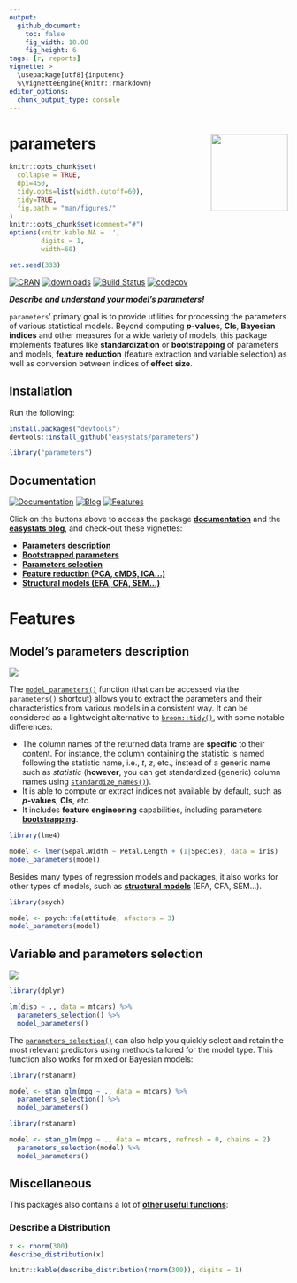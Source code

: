 ```yaml
---
output: 
  github_document:
    toc: false
    fig_width: 10.08
    fig_height: 6
tags: [r, reports]
vignette: >
  \usepackage[utf8]{inputenc}
  %\VignetteEngine{knitr::rmarkdown}
editor_options: 
  chunk_output_type: console
---
```


# parameters <img src='man/figures/logo.png' align="right" height="139" />

```r
knitr::opts_chunk$set(
  collapse = TRUE,
  dpi=450,
  tidy.opts=list(width.cutoff=60),
  tidy=TRUE,
  fig.path = "man/figures/"
)
knitr::opts_chunk$set(comment="#")
options(knitr.kable.NA = '',
        digits = 1,
        width=60)

set.seed(333)
```

[![CRAN](http://www.r-pkg.org/badges/version/parameters)](https://cran.r-project.org/package=parameters)
[![downloads](http://cranlogs.r-pkg.org/badges/parameters)](https://cran.r-project.org/package=parameters)
[![Build Status](https://travis-ci.org/easystats/parameters.svg?branch=master)](https://travis-ci.org/easystats/parameters)
[![codecov](https://codecov.io/gh/easystats/parameters/branch/master/graph/badge.svg)](https://codecov.io/gh/easystats/parameters)

***Describe and understand your model's parameters!***

`parameters`' primary goal is to provide utilities for processing the parameters of various statistical models. Beyond computing ***p*-values**, **CIs**, **Bayesian indices** and other measures for a wide variety of models, this package implements features like **standardization** or **bootstrapping** of parameters and models, **feature reduction** (feature extraction and variable selection) as well as conversion between indices of **effect size**.


## Installation


Run the following:

```r
install.packages("devtools")
devtools::install_github("easystats/parameters")
```
```r
library("parameters")
```



## Documentation

[![Documentation](https://img.shields.io/badge/documentation-parameters-orange.svg?colorB=E91E63)](https://easystats.github.io/parameters/)
[![Blog](https://img.shields.io/badge/blog-easystats-orange.svg?colorB=FF9800)](https://easystats.github.io/blog/posts/)
[![Features](https://img.shields.io/badge/features-parameters-orange.svg?colorB=2196F3)](https://easystats.github.io/parameters/reference/index.html)

Click on the buttons above to access the package [**documentation**](https://easystats.github.io/parameters/) and the [**easystats blog**](https://easystats.github.io/blog/posts/), and check-out these vignettes:


- [**Parameters description**](https://easystats.github.io/parameters/articles/model_parameters.html)
- [**Bootstrapped parameters**](https://easystats.github.io/parameters/articles/bootstrapping.html)
- [**Parameters selection**](https://easystats.github.io/parameters/articles/parameters_selection.html)
- [**Feature reduction (PCA, cMDS, ICA...)**](https://easystats.github.io/parameters/articles/parameters_reduction.html)
- [**Structural models (EFA, CFA, SEM...)**](https://easystats.github.io/parameters/articles/efa_cfa.html)

# Features
 
## Model's parameters description

<img src='man/figures/figure1.png' align="center" />
 
The [`model_parameters()`](https://easystats.github.io/parameters/articles/model_parameters.html) function (that can be accessed via the `parameters()` shortcut) allows you to extract the parameters and their characteristics from various models in a consistent way. It can be considered as a lightweight alternative to [`broom::tidy()`](https://github.com/tidymodels/broom), with some notable differences: 

- The column names of the returned data frame are **specific** to their content. For instance, the column containing the statistic is named following the statistic name, i.e., *t*, *z*, etc., instead of a generic name such as *statistic* (**however**, you can get standardized (generic) column names using [`standardize_names()`](https://easystats.github.io/parameters/reference/standardize_names.html)).
- It is able to compute or extract indices not available by default, such as ***p*-values**, **CIs**, etc.
- It includes **feature engineering** capabilities, including parameters [**bootstrapping**](https://easystats.github.io/parameters/articles/bootstrapping.html).


```r
library(lme4)

model <- lmer(Sepal.Width ~ Petal.Length + (1|Species), data = iris)
model_parameters(model)
```


Besides many types of regression models and packages, it also works for other types of models, such as [**structural models**](https://easystats.github.io/parameters/articles/efa_cfa.html) (EFA, CFA, SEM...).

```r
library(psych)

model <- psych::fa(attitude, nfactors = 3)
model_parameters(model)
```



## Variable and parameters selection

<img src='man/figures/figure2.png' align="center" />
 

```r
library(dplyr)

lm(disp ~ ., data = mtcars) %>% 
  parameters_selection() %>% 
  model_parameters()
```

The [`parameters_selection()`](https://easystats.github.io/parameters/articles/parameters_selection.html) can also help you quickly select and retain the most relevant predictors using methods tailored for the model type. This function also works for mixed or Bayesian models:

```r
library(rstanarm)

model <- stan_glm(mpg ~ ., data = mtcars) %>% 
  parameters_selection() %>% 
  model_parameters()
```
```r
library(rstanarm)

model <- stan_glm(mpg ~ ., data = mtcars, refresh = 0, chains = 2)
  parameters_selection(model) %>% 
  model_parameters()
```



## Miscellaneous

This packages also contains a lot of [**other useful functions**](https://easystats.github.io/parameters/reference/index.html):

### Describe a Distribution

```r
x <- rnorm(300)
describe_distribution(x)
```
```r
knitr::kable(describe_distribution(rnorm(300)), digits = 1)
```



